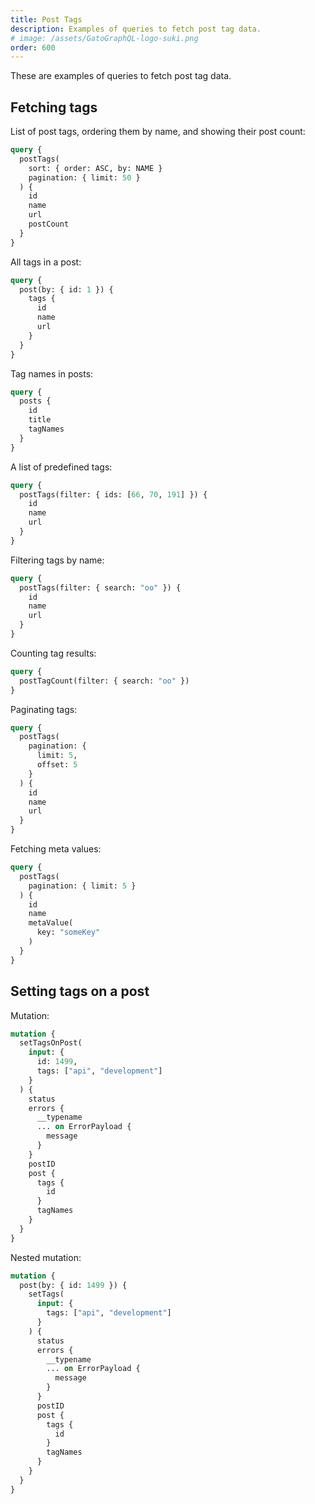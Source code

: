 ```yaml
---
title: Post Tags
description: Examples of queries to fetch post tag data.
# image: /assets/GatoGraphQL-logo-suki.png
order: 600
---
```


These are examples of queries to fetch post tag data.

## Fetching tags

List of post tags, ordering them by name, and showing their post count:

```graphql
query {
  postTags(
    sort: { order: ASC, by: NAME }
    pagination: { limit: 50 }
  ) {
    id
    name
    url
    postCount
  }
}
```

All tags in a post:

```graphql
query {
  post(by: { id: 1 }) {
    tags {
      id
      name
      url
    }
  }
}
```

Tag names in posts:

```graphql
query {
  posts {
    id
    title
    tagNames
  }
}
```

A list of predefined tags:

```graphql
query {
  postTags(filter: { ids: [66, 70, 191] }) {
    id
    name
    url
  }
}
```

Filtering tags by name:

```graphql
query {
  postTags(filter: { search: "oo" }) {
    id
    name
    url
  }
}
```

Counting tag results:

```graphql
query {
  postTagCount(filter: { search: "oo" })
}
```

Paginating tags:

```graphql
query {
  postTags(
    pagination: {
      limit: 5,
      offset: 5
    }
  ) {
    id
    name
    url
  }
}
```

Fetching meta values:

```graphql
query {
  postTags(
    pagination: { limit: 5 }
  ) {
    id
    name
    metaValue(
      key: "someKey"
    )
  }
}
```

## Setting tags on a post

Mutation:

```graphql
mutation {
  setTagsOnPost(
    input: {
      id: 1499, 
      tags: ["api", "development"]
    }
  ) {
    status
    errors {
      __typename
      ... on ErrorPayload {
        message
      }
    }
    postID
    post {
      tags {
        id
      }
      tagNames
    }
  }
}
```

Nested mutation:

```graphql
mutation {
  post(by: { id: 1499 }) {
    setTags(
      input: {
        tags: ["api", "development"]
      }
    ) {
      status
      errors {
        __typename
        ... on ErrorPayload {
          message
        }
      }
      postID
      post {
        tags {
          id
        }
        tagNames
      }
    }
  }
}
```
